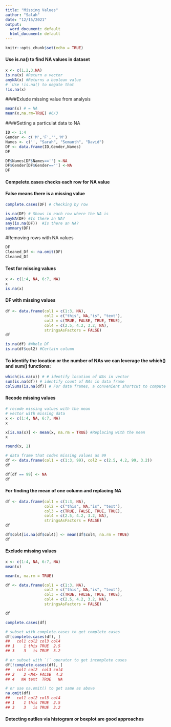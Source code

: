 ```yaml
---
title: "Missing Values"
author: "Salah"
date: "12/15/2021"
output:
  word_document: default
  html_document: default
---
```


```r
knitr::opts_chunk$set(echo = TRUE)
```

#### Use is.na() to find NA values in dataset

```r
x <- c(1,2,3,NA)
is.na(x) #Return a vector
anyNA(x) #Returns a boolean value
#  Use !is.na() to negate that
!is.na(x)
```

####Exlude missing value from analysis 
```r
mean(x) # = NA
mean(x,na.rm=TRUE) #6/3
```
####Setting a particulat data to NA

```r
ID <- 1:4
Gender <- c('M','F','','M')
Names <- c('', "Sarah", "Semanth", "David")
DF <- data.frame(ID,Gender,Names)
DF
```

```r
DF$Names[DF$Names==''] <-NA
DF$Gender[DF$Gender==''] <-NA
DF
```
#### Compelete.cases checks each row for NA value
#### False means there is a missing value
```r
complete.cases(DF) # Checking by row
```

```r
is.na(DF) # Shows in each row where the NA is
anyNA(DF) #Is there an NA?
any(is.na(DF))  #Is there an NA?
summary(DF)
```

#Removing rows with NA values
```r
DF
Cleaned_Df <- na.omit(DF)
Cleaned_Df
```

#### Test for missing values

```r
x <- c(1:4, NA, 6:7, NA)
x
is.na(x)
```

#### DF with missing values
```r
df <- data.frame(col1 = c(1:3, NA),
                 col2 = c("this", NA,"is", "text"), 
                 col3 = c(TRUE, FALSE, TRUE, TRUE), 
                 col4 = c(2.5, 4.2, 3.2, NA),
                 stringsAsFactors = FALSE)
df
```

```r
is.na(df) #Whole DF
is.na(df$col2) #Certain column
```

#### To identify the location or the number of NAs we can leverage the which() and sum() functions:

```r
which(is.na(x)) # # identify location of NAs in vector
sum(is.na(df)) # identify count of NAs in data frame
colSums(is.na(df)) # For data frames, a convenient shortcut to compute the total missing values in each column is to use 
```


#### Recode missing values

```r
# recode missing values with the mean
# vector with missing data
x <- c(1:4, NA, 6:7, NA)
x

```

```r
x[is.na(x)] <- mean(x, na.rm = TRUE) #Replacing with the mean
x
```

```r
round(x, 2)
```

```r
# data frame that codes missing values as 99
df <- data.frame(col1 = c(1:3, 99), col2 = c(2.5, 4.2, 99, 3.2))
df
```

```r
df[df == 99] <- NA
df

```

#### For finding the mean of one column and replacing NA 

```r
df <- data.frame(col1 = c(1:3, NA),
                 col2 = c("this", NA,"is", "text"), 
                 col3 = c(TRUE, FALSE, TRUE, TRUE), 
                 col4 = c(2.5, 4.2, 3.2, NA),
                 stringsAsFactors = FALSE)
df
```

```r
df$col4[is.na(df$col4)] <- mean(df$col4, na.rm = TRUE)
df
```



#### Exclude missing values

```r
x <- c(1:4, NA, 6:7, NA)
mean(x)
```

```r
mean(x, na.rm = TRUE)
```


```r
df <- data.frame(col1 = c(1:3, NA),
                 col2 = c("this", NA,"is", "text"), 
                 col3 = c(TRUE, FALSE, TRUE, TRUE), 
                 col4 = c(2.5, 4.2, 3.2, NA),
                 stringsAsFactors = FALSE)

df

```

```r
complete.cases(df)
```

```r
# subset with complete.cases to get complete cases
df[complete.cases(df), ]
##   col1 col2 col3 col4
## 1    1 this TRUE  2.5
## 3    3   is TRUE  3.2

# or subset with `!` operator to get incomplete cases
df[!complete.cases(df), ]
##   col1 col2  col3 col4
## 2    2 <NA> FALSE  4.2
## 4   NA text  TRUE   NA
```

```r
# or use na.omit() to get same as above
na.omit(df)
##   col1 col2 col3 col4
## 1    1 this TRUE  2.5
## 3    3   is TRUE  3.2

```

#### Detecting outlies via histogram or boxplot are good approaches
